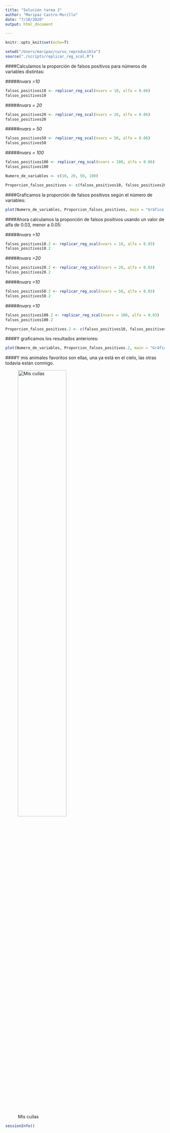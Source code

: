 ```yaml
---
title: "Solución tarea 2"
author: "Maripaz Castro-Murillo"
date: "7/10/2020"
output: html_document

---
```


```r

knitr::opts_knit$set(echo=T)

```

```r

setwd("/Users/maripaz/curso_reproducible")
source("./scripts/replicar_reg_scal.R")

```



####Calculamos la proporción de falsos positivos para números de variables distintas:

#####*nvars =10*
```r
falsos_positivos10 <- replicar_reg_scal(nvars = 10, alfa = 0.06)
falsos_positivos10
```

#####*nvars = 20*
```r
falsos_positivos20 <- replicar_reg_scal(nvars = 20, alfa = 0.06)
falsos_positivos20
```

#####*nvars = 50*
```r
falsos_positivos50 <- replicar_reg_scal(nvars = 50, alfa = 0.06)
falsos_positivos50
```

#####*nvars = 100*
```r
falsos_positivos100 <- replicar_reg_scal(nvars = 100, alfa = 0.06)
falsos_positivos100
```


```r

Numero_de_variables <- c(10, 20, 50, 100)

```

```r
Proporcion_falsos_positivos <- c(falsos_positivos10, falsos_positivos20, falsos_positivos50, falsos_positivos100)

```

####Graficamos la proporción de falsos positivos según el número de variables:

```r

plot(Numero_de_variables, Proporcion_falsos_positivos, main = "Gráfico de número de variables vs. proporción de falsos positivos", pch = 21:25, bg= 11:14)

```


####Ahora calculamos la proporción de falsos positivos usando un valor de alfa de 0.03, menor a 0.05:

#####*nvars =10*
```r
falsos_positivos10.2 <- replicar_reg_scal(nvars = 10, alfa = 0.03)
falsos_positivos10.2
```

#####*nvars =20*
```r
falsos_positivos20.2 <- replicar_reg_scal(nvars = 20, alfa = 0.03)
falsos_positivos20.2
```

#####*nvars =10*
```r
falsos_positivos50.2 <- replicar_reg_scal(nvars = 50, alfa = 0.03)
falsos_positivos50.2
```

#####*nvars =10*
```r
falsos_positivos100.2 <- replicar_reg_scal(nvars = 100, alfa = 0.03)
falsos_positivos100.2
```


```r

Proporcion_falsos_positivos.2 <- c(falsos_positivos10, falsos_positivos20, falsos_positivos50, falsos_positivos100)

```


####Y graficamos los resultados anteriores:

```r
plot(Numero_de_variables, Proporcion_falsos_positivos.2, main = "Gráfico de número de variables vs. proporción de falsos positivos", pch = 21:25, bg= 11:14)

```

####Y mis animales favoritos son ellas, una ya está en el cielo, las otras todavía están conmigo.

![Mis cuilas](cuilas.jpg){width=60%}

```r
sessionInfo()
```



